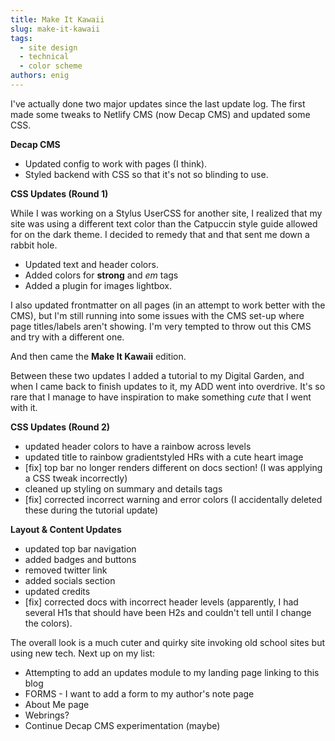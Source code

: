```yaml
---
title: Make It Kawaii
slug: make-it-kawaii
tags:
  - site design
  - technical
  - color scheme
authors: enig
---
```

I've actually done two major updates since the last update log. The first made some tweaks to Netlify CMS (now Decap CMS) and updated some CSS.

**Decap  CMS**

* Updated config to work with pages (I think).
* Styled backend with CSS so that it's not so blinding to use.

**CSS Updates (Round 1)**

While I was working on a Stylus UserCSS for another site, I realized that my site was using a different text color than the Catpuccin style guide allowed for on the dark theme. I decided to remedy that and that sent me down a rabbit hole.

* Updated text and header colors.
* Added colors for **strong** and *em* tags
* Added a plugin for images lightbox.

I also updated frontmatter on all pages (in an attempt to work better with the CMS), but I'm still running into some issues with the CMS set-up where page titles/labels aren't showing. I'm very tempted to throw out this CMS and try with a different one.

And then came the **Make It Kawaii** edition.

Between these two updates I added a tutorial to my Digital Garden, and when I came back to finish updates to it, my ADD went into overdrive. It's so rare that I manage to have inspiration to make something *cute* that I went with it.

**CSS Updates (Round 2)**

* updated header colors to have a rainbow across levels
* updated title to rainbow gradientstyled HRs with a cute heart image
* \[fix] top bar no longer renders different on docs section! (I was applying a CSS tweak incorrectly)
* cleaned up styling on summary and details tags
* \[fix] corrected incorrect warning and error colors (I accidentally deleted these during the tutorial update)

**Layout & Content Updates**

* updated top bar navigation
* added badges and buttons
* removed twitter link
* added socials section
* updated credits
* \[fix] corrected docs with incorrect header levels (apparently, I had several H1s that should have been H2s and couldn't tell until I change the colors).

The overall look is a much cuter and quirky site invoking old school sites but using new tech. Next up on my list:

* Attempting to add an updates module to my landing page linking to this blog
* FORMS - I want to add a form to my author's note page
* About Me page
* Webrings?
* Continue Decap CMS experimentation (maybe)